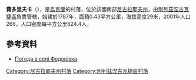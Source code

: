{{coord|47|25|56|N|32|58|7|E|scale:100000|display=title}}

'''費多里夫卡'''（{{lang-uk|Федорівка}}），是[[烏克蘭|烏克蘭]]的村落，位於該國南部[[尼古拉耶夫州|尼古拉耶夫州]]，由[[別列茲涅古瓦捷區|別列茲涅古瓦捷區]]負責管轄，始建於1787年，面積0.43平方公里，海拔高度29米，2001年人口266，人口密度每平方公里624.4人。

==參考資料==
* [http://weather.in.ua/ua/nikolaevskaja/27091 Погода в селі Федорівка] {{Wayback|url=http://weather.in.ua/ua/nikolaevskaja/27091 |date=20160606232108 }}

[[Category:尼古拉耶夫州村落|Category:尼古拉耶夫州村落]]
[[Category:別列茲涅古瓦捷區村落|Category:別列茲涅古瓦捷區村落]]


{{Mykolaiv-geo-stub}}